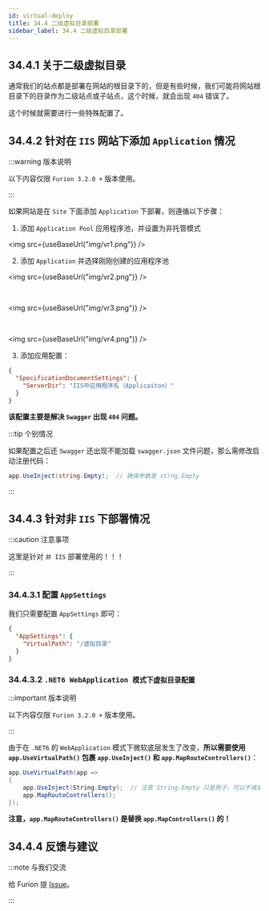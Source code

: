```yaml
---
id: virtual-deploy
title: 34.4 二级虚拟目录部署
sidebar_label: 34.4 二级虚拟目录部署
---
```



## 34.4.1 关于二级虚拟目录

通常我们的站点都是部署在网站的根目录下的，但是有些时候，我们可能将网站根目录下的目录作为二级站点或子站点，这个时候，就会出现 `404` 错误了。

这个时候就需要进行一些特殊配置了。

## 34.4.2 针对在 `IIS` 网站下添加 `Application` 情况

:::warning 版本说明

以下内容仅限 `Furion 3.2.0 +` 版本使用。

:::

如果网站是在 `Site` 下面添加 `Application` 下部署，则遵循以下步骤：

1. 添加 `Application Pool` 应用程序池，并设置为非托管模式

<img src={useBaseUrl("img/vr1.png")} />

2. 添加 `Application` 并选择刚刚创建的应用程序池

<img src={useBaseUrl("img/vr2.png")} />

<br />

<img src={useBaseUrl("img/vr3.png")} />

<br />

<img src={useBaseUrl("img/vr4.png")} />

3. 添加应用配置：

```json showLineNumbers  {2,3}
{
  "SpecificationDocumentSettings": {
    "ServerDir": "IIS中应用程序名（Applicaiton）"
  }
}
```

**该配置主要是解决 `Swagger` 出现 `404` 问题。**

:::tip 个别情况

如果配置之后还 `Swagger` 还出现不能加载 `swagger.json` 文件问题，那么需修改启动注册代码：

```cs showLineNumbers
app.UseInject(string.Empty);  // 确保参数是 strng.Empty
```

:::

## 34.4.3 针对非 `IIS` 下部署情况

:::caution 注意事项

这里是针对 `非 IIS` 部署使用的！！！

:::

### 34.4.3.1 配置 `AppSettings`

我们只需要配置 `AppSettings` 即可：

```json showLineNumbers  {2,3}
{
  "AppSettings": {
    "VirtualPath": "/虚拟目录"
  }
}
```

### 34.4.3.2 `.NET6 WebApplication 模式下虚拟目录配置`

:::important 版本说明

以下内容仅限 `Furion 3.2.0 +` 版本使用。

:::

由于在 `.NET6` 的 `WebApplication` 模式下微软底层发生了改变，**所以需要使用 `app.UseVirtualPath()` 包裹 `app.UseInject()` 和 `app.MapRouteControllers()`**：

```cs showLineNumbers  {1,4}
app.UseVirtualPath(app =>
{
    app.UseInject(String.Empty);  // 注意 String.Empty 只是例子，可以不填或填其他的，见一分钟入门
    app.MapRouteControllers();
});
```

**注意，`app.MapRouteControllers()` 是替换 `app.MapControllers()` 的！**

## 34.4.4 反馈与建议

:::note 与我们交流

给 Furion 提 [Issue](https://gitee.com/dotnetchina/Furion/issues/new?issue)。

:::
